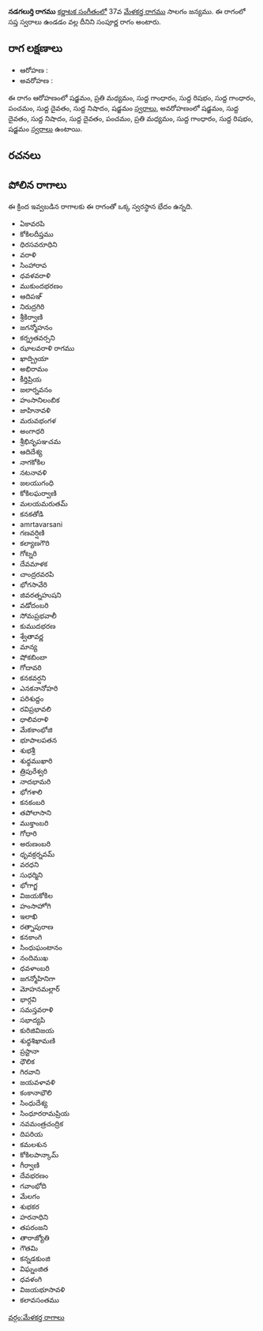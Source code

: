 {{Infobox ragam
	| name          	= నడగలుర్తి
	| synonym	    	= 
	| mela          	= 
	| chakra        	= 
	| janaka        	= 
	| type          	= సంపూర్ణ
	| arohanam      	= {{svaraC|S|M2|G1|R1|G1|P|D1|N1|S'}} 
	| avarohanam    	= {{svaraC|S'|D1|N1|D1|P|M2|G1|R1|S}}
	| jeeva         	=
	| chhaya        	=
	| nyasa         	=
	| vishesha      	= 
	| equivalent  		= 
}}
{{కర్ణాటక సంగీత రాగాలు}}
'''నడగలుర్తి రాగము''' [[కర్ణాటక సంగీతం]]లో 37వ [[మేళకర్త రాగము]] సాలగం జన్యము.  ఈ రాగంలో సప్త స్వరాలు ఉండడం వల్ల దీనిని సంపూర్ణ రాగం అంటారు.


==రాగ లక్షణాలు==


* ఆరోహణ : {{svaraC|S|M2|G1|R1|G1|P|D1|N1|S'}} 
* అవరోహణ : {{svaraC|S'|D1|N1|D1|P|M2|G1|R1|S}}

ఈ రాగం ఆరోహణంలో షడ్జమం, ప్రతి మధ్యమం, సుద్ద గాంధారం, సుద్ద రిషభం, సుద్ద గాంధారం, పంచమం, సుద్ద దైవతం, సుద్ద నిషాదం, షడ్జమం [[స్వరాలు]], అవరోహణంలో షడ్జమం, సుద్ద దైవతం, సుద్ద నిషాదం, సుద్ద దైవతం, పంచమం, ప్రతి మధ్యమం, సుద్ద గాంధారం, సుద్ద రిషభం, షడ్జమం [[స్వరాలు]] ఉంటాయి.

==రచనలు==



==పోలిన రాగాలు==
ఈ క్రింద ఇవ్వబడిన రాగాలకు ఈ రాగంతో ఒక్క స్వరస్థాన భేదం ఉన్నది.
* ఏకావరపి
* కోకిలదీప్తము
* ధిరసవరూధిని
* వరాళి
* సింహారావ
* ధవళవరాళి
* ముకుందభరణం
* ఆదిపఞ్
* నిరుద్రగిరి
* శ్రీకిర్వాణి
* జగన్మోహనం
* కర్న్రతవర్సని
* ఝాలవరాళి రాగము
* ఖాద్ప్రియా
* అభిరామం
* కీర్తిప్రియ
* జలార్నవనం
* హంసానిలంబిక
* జాహినావళి
* మరువభంగళ
* అంగాధరి
* శ్రీభినృపఞచమ
* ఆదిదేశ్య
* నాగకోకిల
* నటనావళి
* జలయుగంధి
* కోకిలఘర్వాణి
* మలయమరుతమ్
* కనకతోడి
* amrtavarsani
* గణవర్షిణి
* కల్యాణగౌరి
* గోట్నరి
* దేవమాళక
* చాంద్రరవరపి
* భోగసావేరి
* జివరత్నహుషని
* వడోదంబరి
* సోమప్రభవాలీ
* కుముదభరణ
* శ్వేతావర్ణ
* మాన్య
* షోకబింబా
* గోదావరి
* కనకవర్షని
* ఎనకనానోహరి
* పరిశుద్దం
* రవిప్రభావలి
* ధాలివరాళి
* మేకకాంభోజి
* భూపాలపతన
* శుభశ్రీ
* శుధ్ధముఖారి
* త్రిపురేశ్వరి
* నాదభామరి
* భోగశాలి
* కనకంబరి
* తపోలాసాని
* ముక్తాంబరి
* గోధారి
* అరుణంబరి
* ధృవక్రర్నవమ్
* వరధని
* సుధర్మిని
* భోగాగ్జ
* విజయకోకిల
* హంసాహోగి
* ఇలాఖి
* రత్నాపురాణ
* కనకాంగి
* సింధుఘంటానం
* నందిముఖ
* ధవళాంబరి
* జగన్మోహినిగా
* మోహనమల్లార్
* భార్గవి
* సమస్తవరాళి
* సభాద్యపి
* కురిజివిజయ
* శుధ్ధశిఖామణి
* ప్రస్టానా
* ధౌలిక
* గిరవాని
* జయవళావళి
* కంకానాభౌలి
* సింధుదేశ్య
* సింధూరరామప్రియ
* నవమంత్రచంద్రిక
* దిపరియ
* కమలశున
* కోకిలపాన్కామ్
* గీర్వాణి
* దేవభరణం
* గవాంభోది
* మేలగం
* శుభకర
* హరనాధిని
* తపరంజని
* తారాజ్యోతి
* గౌతమి
* కన్నడకుంజి
* విఘ్నంజిత
* ధవళంగి
* విజయభూసావళి
* కలావసంతము



[[వర్గం:మేళకర్త రాగాలు]]